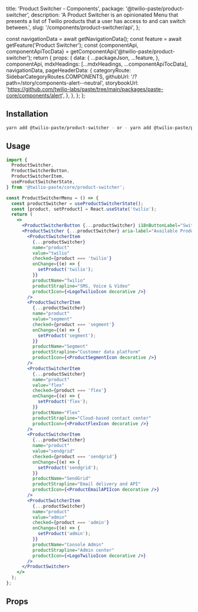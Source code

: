   title: 'Product Switcher - Components',
  package: '@twilio-paste/product-switcher',
  description:
    'A Product Switcher is an opinionated Menu that presents a list of Twilio products that a user has access to and can switch between.',
  slug: '/components/product-switcher/api',
};




  const navigationData = await getNavigationData();
  const feature = await getFeature('Product Switcher');
  const {componentApi, componentApiTocData} = getComponentApi('@twilio-paste/product-switcher');
  return {
    props: {
      data: {
        ...packageJson,
        ...feature,
      },
      componentApi,
      mdxHeadings: [...mdxHeadings, ...componentApiTocData],
      navigationData,
      pageHeaderData: {
        categoryRoute: SidebarCategoryRoutes.COMPONENTS,
        githubUrl: '/?path=/story/components-alert--neutral',
        storybookUrl: 'https://github.com/twilio-labs/paste/tree/main/packages/paste-core/components/alert',
      },
    },
  };
};

## Installation

```bash
yarn add @twilio-paste/product-switcher - or - yarn add @twilio-paste/product-switcher
```

## Usage

```jsx
import {
  ProductSwitcher,
  ProductSwitcherButton,
  ProductSwitcherItem,
  useProductSwitcherState,
} from '@twilio-paste/core/product-switcher';

const ProductSwitcherMenu = () => {
  const productSwitcher = useProductSwitcherState();
  const [product, setProduct] = React.useState('twilio');
  return (
    <>
      <ProductSwitcherButton {...productSwitcher} i18nButtonLabel="Switch products" />
      <ProductSwitcher {...productSwitcher} aria-label="Available Products">
        <ProductSwitcherItem
          {...productSwitcher}
          name="product"
          value="twilio"
          checked={product === 'twilio'}
          onChange={(e) => {
            setProduct('twilio');
          }}
          productName="Twilio"
          productStrapline="SMS, Voice & Video"
          productIcon={<LogoTwilioIcon decorative />}
        />
        <ProductSwitcherItem
          {...productSwitcher}
          name="product"
          value="segment"
          checked={product === 'segment'}
          onChange={(e) => {
            setProduct('segment');
          }}
          productName="Segment"
          productStrapline="Customer data platform"
          productIcon={<ProductSegmentIcon decorative />}
        />
        <ProductSwitcherItem
          {...productSwitcher}
          name="product"
          value="flex"
          checked={product === 'flex'}
          onChange={(e) => {
            setProduct('flex');
          }}
          productName="Flex"
          productStrapline="Cloud-based contact center"
          productIcon={<ProductFlexIcon decorative />}
        />
        <ProductSwitcherItem
          {...productSwitcher}
          name="product"
          value="sendgrid"
          checked={product === 'sendgrid'}
          onChange={(e) => {
            setProduct('sendgrid');
          }}
          productName="SendGrid"
          productStrapline="Email delivery and API"
          productIcon={<ProductEmailAPIIcon decorative />}
        />
        <ProductSwitcherItem
          {...productSwitcher}
          name="product"
          value="admin"
          checked={product === 'admin'}
          onChange={(e) => {
            setProduct('admin');
          }}
          productName="Console Admin"
          productStrapline="Admin center"
          productIcon={<LogoTwilioIcon decorative />}
        />
      </ProductSwitcher>
    </>
  );
};
```

## Props

<PropsTable componentApi={props.componentApi} />